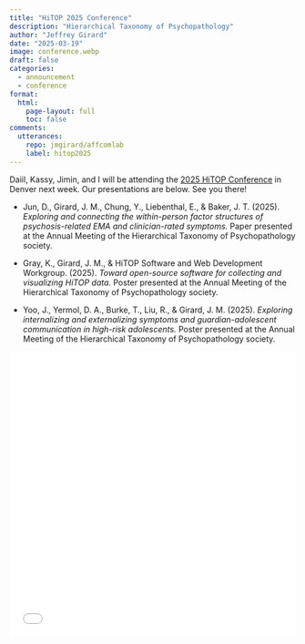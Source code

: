```yaml
---
title: "HiTOP 2025 Conference"
description: "Hierarchical Taxonomy of Psychopathology"
author: "Jeffrey Girard"
date: "2025-03-19"
image: conference.webp
draft: false
categories:
  - announcement
  - conference
format:
  html:
    page-layout: full
    toc: false
comments:
  utterances: 
    repo: jmgirard/affcomlab
    label: hitop2025
---
```


Daiil, Kassy, Jimin, and I will be attending the [2025 HiTOP Conference](https://www.hitop-system.org/hitop-2025-conference) in Denver next week. Our presentations are below. See you there!

- Jun, D., Girard, J. M., Chung, Y., Liebenthal, E., \& Baker, J. T. (2025). *Exploring and connecting the within-person factor structures of psychosis-related EMA and clinician-rated symptoms.* Paper presented at the Annual Meeting of the Hierarchical Taxonomy of Psychopathology society.

- Gray, K., Girard, J. M., \& HiTOP Software and Web Development Workgroup. (2025). *Toward open-source software for collecting and visualizing HiTOP data.* Poster presented at the Annual Meeting of the Hierarchical Taxonomy of Psychopathology society.

- Yoo, J., Yermol, D. A., Burke, T., Liu, R., \& Girard, J. M. (2025). *Exploring internalizing and externalizing symptoms and guardian-adolescent communication in high-risk adolescents.* Poster presented at the Annual Meeting of the Hierarchical Taxonomy of Psychopathology society.

![](Jun_HiTOP2025.pdf){width=100% height=500px}
